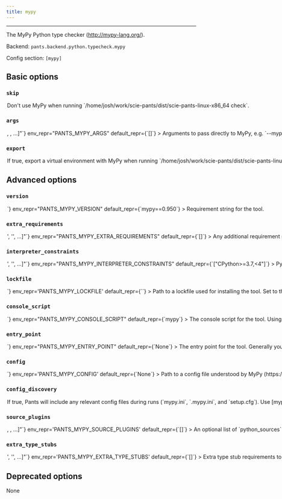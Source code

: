 ```yaml
---
title: mypy
---
```



---

The MyPy Python type checker (http://mypy-lang.org/).

Backend: <span className="color--primary">`pants.backend.python.typecheck.mypy`</span>

Config section: <span className="color--primary">`[mypy]`</span>

<span className={styles.options}>

## Basic options

### `skip`

<Option
  cli_repr={`--[no-]mypy-skip`}
  env_repr="PANTS_MYPY_SKIP"
  default_repr={`False`}
>
  Don&#x27;t use MyPy when running
  `/home/josh/work/scie-pants/dist/scie-pants-linux-x86_64 check`.
</Option>

### `args`

<Option
  cli_repr={`--mypy-args="[<shell_str>, <shell_str>, ...]"`}
  env_repr="PANTS_MYPY_ARGS"
  default_repr={`[]`}
>
  Arguments to pass directly to MyPy, e.g. `--mypy-args='--python-version 3.7
  --disallow-any-expr'`.
</Option>

### `export`

<Option
  cli_repr={`--[no-]mypy-export`}
  env_repr='PANTS_MYPY_EXPORT'
  default_repr={`True`}
>
If true, export a virtual environment with MyPy when running `/home/josh/work/scie-pants/dist/scie-pants-linux-x86_64 export`.

This can be useful, for example, with IDE integrations to point your editor to the tool&#x27;s binary.

</Option>

## Advanced options

### `version`

<Option
  cli_repr={`--mypy-version=<str>`}
  env_repr="PANTS_MYPY_VERSION"
  default_repr={`mypy==0.950`}
>
  Requirement string for the tool.
</Option>

### `extra_requirements`

<Option
  cli_repr={`--mypy-extra-requirements="['<str>', '<str>', ...]"`}
  env_repr="PANTS_MYPY_EXTRA_REQUIREMENTS"
  default_repr={`[]`}
>
  Any additional requirement strings to use with the tool. This is useful if the
  tool allows you to install plugins or if you need to constrain a dependency to
  a certain version.
</Option>

### `interpreter_constraints`

<Option
  cli_repr={`--mypy-interpreter-constraints="['<str>', '<str>', ...]"`}
  env_repr="PANTS_MYPY_INTERPRETER_CONSTRAINTS"
  default_repr={`["CPython>=3.7,<4"]`}
>
  Python interpreter constraints for this tool.
</Option>

### `lockfile`

<Option
  cli_repr={`--mypy-lockfile=<str>`}
  env_repr='PANTS_MYPY_LOCKFILE'
  default_repr={`<default>`}
>
Path to a lockfile used for installing the tool.

Set to the string `<default>` to use a lockfile provided by Pants, so long as you have not changed the `--version` and `--extra-requirements` options, and the tool&#x27;s interpreter constraints are compatible with the default. Pants will error or warn if the lockfile is not compatible (controlled by `[python].invalid_lockfile_behavior`). See https://github.com/pantsbuild/pants/blob/release_2.13.1/src/python/pants/backend/python/typecheck/mypy/mypy.lock for the default lockfile contents.

Set to the string `<none>` to opt out of using a lockfile. We do not recommend this, though, as lockfiles are essential for reproducible builds.

To use a custom lockfile, set this option to a file path relative to the build root, then run `/home/josh/work/scie-pants/dist/scie-pants-linux-x86_64 generate-lockfiles --resolve=mypy`.

As explained at https://www.pantsbuild.org/v2.13/docs/python-third-party-dependencies, lockfile generation via `generate-lockfiles` does not always work and you may want to manually generate the lockfile. You will want to set `[python].invalid_lockfile_behavior = 'ignore'` so that Pants does not complain about missing lockfile headers.

</Option>

### `console_script`

<Option
  cli_repr={`--mypy-console-script=<str>`}
  env_repr="PANTS_MYPY_CONSOLE_SCRIPT"
  default_repr={`mypy`}
>
  The console script for the tool. Using this option is generally preferable to
  (and mutually exclusive with) specifying an --entry-point since console script
  names have a higher expectation of staying stable across releases of the tool.
  Usually, you will not want to change this from the default.
</Option>

### `entry_point`

<Option
  cli_repr={`--mypy-entry-point=<str>`}
  env_repr="PANTS_MYPY_ENTRY_POINT"
  default_repr={`None`}
>
  The entry point for the tool. Generally you only want to use this option if
  the tool does not offer a --console-script (which this option is mutually
  exclusive with). Usually, you will not want to change this from the default.
</Option>

### `config`

<Option
  cli_repr={`--mypy-config=<file_option>`}
  env_repr='PANTS_MYPY_CONFIG'
  default_repr={`None`}
>
Path to a config file understood by MyPy (https://mypy.readthedocs.io/en/stable/config_file.html).

Setting this option will disable `[mypy].config_discovery`. Use this option if the config is located in a non-standard location.

</Option>

### `config_discovery`

<Option
  cli_repr={`--[no-]mypy-config-discovery`}
  env_repr='PANTS_MYPY_CONFIG_DISCOVERY'
  default_repr={`True`}
>
If true, Pants will include any relevant config files during runs (`mypy.ini`, `.mypy.ini`, and `setup.cfg`).

Use `[mypy].config` instead if your config is in a non-standard location.

</Option>

### `source_plugins`

<Option
  cli_repr={`--mypy-source-plugins="[<target_option>, <target_option>, ...]"`}
  env_repr='PANTS_MYPY_SOURCE_PLUGINS'
  default_repr={`[]`}
>
An optional list of `python_sources` target addresses to load first-party plugins.

You must also set `plugins = path.to.module` in your `mypy.ini`, and set the `[mypy].config` option in your `pants.toml`.

To instead load third-party plugins, set the option `[mypy].extra_requirements` and set the `plugins` option in `mypy.ini`. Tip: it&#x27;s often helpful to define a dedicated &#x27;resolve&#x27; via `[python].resolves` for your MyPy plugins such as &#x27;mypy-plugins&#x27; so that the third-party requirements used by your plugin, like `mypy`, do not mix with the rest of your project. Read that option&#x27;s help message for more info on resolves.

</Option>

### `extra_type_stubs`

<Option
  cli_repr={`--mypy-extra-type-stubs="['<str>', '<str>', ...]"`}
  env_repr='PANTS_MYPY_EXTRA_TYPE_STUBS'
  default_repr={`[]`}
>
Extra type stub requirements to install when running MyPy.

Normally, type stubs can be installed as typical requirements, such as putting them in `requirements.txt` or using a `python_requirement` target. Alternatively, you can use this option so that the dependencies are solely used when running MyPy and are not runtime dependencies.

Expects a list of pip-style requirement strings, like `['types-requests==2.25.9']`.

</Option>

## Deprecated options

None

</span>
